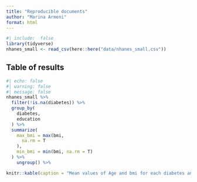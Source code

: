 ```yaml
---
title: "Reproducible documents"
author: "Marina Armeni"
format: html
---
```

```r
#| include:  false
library(tidyverse)
nhanes_small <- read_csv(here::here("data/nhanes_small.csv"))
```
## Table of results 

```r
#| echo: false
#| warning: false
#| message: false
nhanes_small %>%
  filter(!is.na(diabetes)) %>%
  group_by(
    diabetes,
    education
  ) %>%
  summarize(
    max_bmi = max(bmi,
      na.rm = T
    ),
    min_bmi = min(bmi, na.rm = T)
  ) %>%
    ungroup() %>%
```


```r
knitr::kable(caption = "Mean values of Age and bmi for each diabetes and education status")
```

